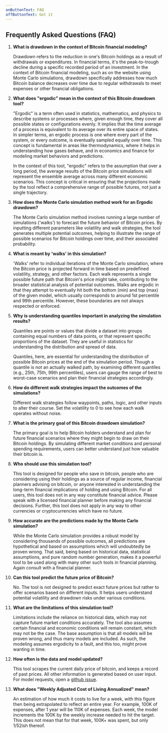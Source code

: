 ```yaml
---
onButtonText: FAQ
offButtonText: Got it
---
```


## Frequently Asked Questions (FAQ)

1. **What is drawdown in the context of Bitcoin financial modeling?**

   Drawdown refers to the reduction in one's Bitcoin holdings as a result of withdrawals or expenditures. In financial terms, it's the peak-to-trough decline during a specific recorded period of an investment. In the context of Bitcoin financial modeling, such as on the website using Monte Carlo simulations, drawdown specifically addresses how much Bitcoin balance decreases over time due to regular withdrawals to meet expenses or other financial obligations.

2. **What does "ergodic" mean in the context of this Bitcoin drawdown tool?**

   "Ergodic" is a term often used in statistics, mathematics, and physics to describe systems or processes where, given enough time, they cover all possible states or configurations evenly. It implies that the time average of a process is equivalent to its average over its entire space of states. In simpler terms, an ergodic process is one where every part of the system, or every outcome, is eventually sampled equally over time. This concept is fundamental in areas like thermodynamics, where it helps in understanding how gases behave, and in economics and finance for modeling market behaviors and predictions.

   In the context of this tool, "ergodic" refers to the assumption that over a long period, the average results of the Bitcoin price simulations will represent the ensemble average across many different economic scenarios. This concept is critical in ensuring that the projections made by the tool reflect a comprehensive range of possible futures, not just a single trajectory.

3. **How does the Monte Carlo simulation method work for an Ergodic drawdown?**

   The Monte Carlo simulation method involves running a large number of simulations ('walks') to forecast the future behavior of Bitcoin prices. By inputting different parameters like volatility and walk strategies, the tool generates multiple potential outcomes, helping to illustrate the range of possible scenarios for Bitcoin holdings over time, and their associated probability.

4. **What is meant by 'walks' in this simulation?**

   'Walks' refer to individual iterations of the Monte Carlo simulation, where the Bitcoin price is projected forward in time based on predefined volatility, strategy, and other factors. Each walk represents a single possible future path that Bitcoin's price might take, contributing to the broader statistical analysis of potential outcomes. Walks are ergodic in that they attempt to eventually hit both the bottom (min) and top (max) of the given model, which usually corresponds to around 1st percentile and 99th percentile. However, these boundaries are not always respected or enforced.

5. **Why is understanding quantiles important in analyzing the simulation results?**

   Quantiles are points or values that divide a dataset into groups containing equal numbers of data points, or that represent specific proportions of the dataset. They are useful in statistics for understanding the distribution and spread of data.

   Quantiles, here, are essential for understanding the distribution of possible Bitcoin prices at the end of the simulation period. Though a quantile is not an actually walked path, by examining different quantiles (e.g., 25th, 75th, 99th percentiles), users can gauge the range of best to worst-case scenarios and plan their financial strategies accordingly.

6. **How do different walk strategies impact the outcomes of the simulations?**

   Different walk strategies follow waypoints, paths, logic, and other inputs to alter their course. Set the volatility to 0 to see how each walk operates without noise.

7. **What is the primary goal of this Bitcoin drawdown simulation?**

   The primary goal is to help Bitcoin holders understand and plan for future financial scenarios where they might begin to draw on their Bitcoin holdings. By simulating different market conditions and personal spending requirements, users can better understand just how valuable their bitcoin is.

8. **Who should use this simulation tool?**

   This tool is designed for people who save in bitcoin, people who are considering using their holdings as a source of regular income, financial planners advising on bitcoin, or anyone interested in understanding the long-term financial implications of holding and using Bitcoin. For all users, this tool does not in any way constitute financial advice. Please speak with a licensed financial planner before making any financial decisions. Further, this tool does not apply in any way to other currencies or cryptocurrencies which have no future.

9. **How accurate are the predictions made by the Monte Carlo simulation?**

   While the Monte Carlo simulation provides a robust model by considering thousands of possible outcomes, all predictions are hypothetical and based on assumptions which will undoubtedly be proven wrong. That said, being based on historical data, statistical assumptions, and pure random number generation, makes it a powerful tool to be used along with many other such tools in financial planning. Again consult with a financial planner.

10. **Can this tool predict the future price of Bitcoin?**

    No. The tool is not designed to predict exact future prices but rather to offer scenarios based on different inputs. It helps users understand potential volatility and drawdown risks under various conditions.

11. **What are the limitations of this simulation tool?**

    Limitations include the reliance on historical data, which may not capture future market conditions accurately. The tool also assumes certain financial and economic conditions will remain constant, which may not be the case. The base assumption is that all models will be proven wrong, and thus many models are included. As such, the modeling assumes ergodicity to a fault, and this too, might prove wanting in time.

12. **How often is the data and model updated?**

    This tool scrapes the current daily price of bitcoin, and keeps a record of past prices. All other information is generated based on user input. For model requests, open a [github issue](https://github.com/GildedPleb/ergodic-drawdown/issues/new).

13. **What does "Weekly Adjusted Cost of Living Annualized" mean?**

    An estimation of how much it costs to live for a week, with this figure then being extrapolated to reflect an entire year. For example, 100K of expenses, after 1 year will be 110K of expenses. Each week, the model increments the 100K by the weekly increase needed to hit the target. This does not mean that for that week, 100K+ was spent, but only 1/52ish thereof.
